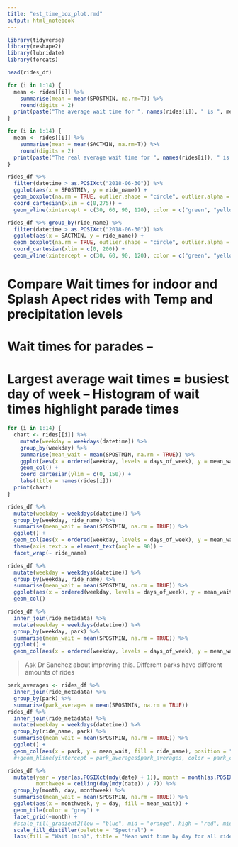 ```yaml
---
title: "est_time_box_plot.rmd"
output: html_notebook
---
```


```r
library(tidyverse)
library(reshape2)
library(lubridate)
library(forcats)
```

```r
head(rides_df)
```


```r
for (i in 1:14) {
  mean <- rides[[i]] %>%
    summarise(mean = mean(SPOSTMIN, na.rm=T)) %>%
    round(digits = 2)
  print(paste("The average wait time for ", names(rides[i]), " is ", mean, sep = ""))
}
```


```r
for (i in 1:14) {
  mean <- rides[[i]] %>%
    summarise(mean = mean(SACTMIN, na.rm=T)) %>%
    round(digits = 2)
  print(paste("The real average wait time for ", names(rides[i]), " is ", mean, sep = ""))
}
```


```r
rides_df %>%
  filter(datetime > as.POSIXct("2018-06-30")) %>%
  ggplot(aes(x = SPOSTMIN, y = ride_name)) +
  geom_boxplot(na.rm = TRUE, outlier.shape = "circle", outlier.alpha = .1, size = 1) + 
  coord_cartesian(xlim = c(0,275)) +
  geom_vline(xintercept = c(30, 60, 90, 120), color = c("green", "yellow", "orange", "red"), size = 1)
```


```r
rides_df %>% group_by(ride_name) %>%
  filter(datetime > as.POSIXct("2018-06-30")) %>%
  ggplot(aes(x = SACTMIN, y = ride_name)) +
  geom_boxplot(na.rm = TRUE, outlier.shape = "circle", outlier.alpha = .1, size = 1) +
  coord_cartesian(xlim = c(0, 200)) +
  geom_vline(xintercept = c(30, 60, 90, 120), color = c("green", "yellow", "orange", "red"), size = 1)
```
# Compare Wait times for indoor and Splash Apect rides with Temp and precipitation levels

# Wait times for parades -- 

# Largest average wait times = busiest day of week -- Histogram of wait times highlight parade times
```r
for (i in 1:14) {
  chart <- rides[[i]] %>%
    mutate(weekday = weekdays(datetime)) %>%
    group_by(weekday) %>%
    summarise(mean_wait = mean(SPOSTMIN, na.rm = TRUE)) %>%
    ggplot(aes(x = ordered(weekday, levels = days_of_week), y = mean_wait)) +
    geom_col() +
    coord_cartesian(ylim = c(0, 150)) +
    labs(title = names(rides[i]))
  print(chart)
}
```


```r
rides_df %>%
  mutate(weekday = weekdays(datetime)) %>%
  group_by(weekday, ride_name) %>%
  summarise(mean_wait = mean(SPOSTMIN, na.rm = TRUE)) %>%
  ggplot() +
  geom_col(aes(x = ordered(weekday, levels = days_of_week), y = mean_wait)) +
  theme(axis.text.x = element_text(angle = 90)) +
  facet_wrap(~ ride_name)
```


```r
rides_df %>%
  mutate(weekday = weekdays(datetime)) %>%
  group_by(weekday, ride_name) %>%
  summarise(mean_wait = mean(SPOSTMIN, na.rm = TRUE)) %>%
  ggplot(aes(x = ordered(weekday, levels = days_of_week), y = mean_wait, fill = ride_name)) +
  geom_col()
```


```r
rides_df %>%
  inner_join(ride_metadata) %>%
  mutate(weekday = weekdays(datetime)) %>%
  group_by(weekday, park) %>%
  summarise(mean_wait = mean(SPOSTMIN, na.rm = TRUE)) %>%
  ggplot() +
  geom_col(aes(x = ordered(weekday, levels = days_of_week), y = mean_wait, fill = park), position = "fill")
```

> Ask Dr Sanchez about improving this. Different parks have different amounts of rides

```r
park_averages <- rides_df %>%
  inner_join(ride_metadata) %>%
  group_by(park) %>%
  summarise(park_averages = mean(SPOSTMIN, na.rm = TRUE))
rides_df %>%
  inner_join(ride_metadata) %>%
  mutate(weekday = weekdays(datetime)) %>%
  group_by(ride_name, park) %>%
  summarise(mean_wait = mean(SPOSTMIN, na.rm = TRUE)) %>%
  ggplot() +
  geom_col(aes(x = park, y = mean_wait, fill = ride_name), position = "dodge") 
  #+geom_hline(yintercept = park_averages$park_averages, color = park_colors)
```


```r
rides_df %>%
  mutate(year = year(as.POSIXct(mdy(date) + 1)), month = month(as.POSIXct(mdy(date) + 1)), day = weekdays(as.POSIXct(mdy(date) + 1)),
         monthweek = ceiling(day(mdy(date)) / 7)) %>%
  group_by(month, day, monthweek) %>%
  summarise(mean_wait = mean(SPOSTMIN, na.rm = TRUE)) %>% 
  ggplot(aes(x = monthweek, y = day, fill = mean_wait)) +
  geom_tile(color = "grey") +
  facet_grid(~month) +
  #scale_fill_gradient2(low = "blue", mid = "orange", high = "red", midpoint = 60) +
  scale_fill_distiller(palette = "Spectral") +
  labs(fill = "Wait (min)", title = "Mean wait time by day for all rides", x = "Week of the month", y = "")
```

